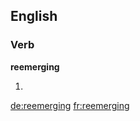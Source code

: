 ==English==

===Verb===
'''reemerging'''

# {{present participle of|[[reemerge]]}}

[[de:reemerging]]
[[fr:reemerging]]